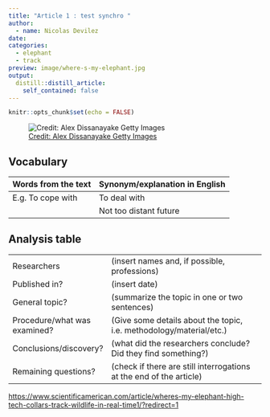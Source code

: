 ```yaml
---
title: "Article 1 : test synchro "
author:
  - name: Nicolas Devilez
date: 
categories:
  - elephant
  - track
preview: image/where-s-my-elephant.jpg
output:
  distill::distill_article:
    self_contained: false
---
```


```r
knitr::opts_chunk$set(echo = FALSE)
```


![ [Credit: Alex Dissanayake Getty Images](https://www.gettyimages.be/detail/foto/dusk-falling-as-elephants-grazing-kenya-stockfotos/187255538) ](image/where-s-my-elephant.jpg)

## Vocabulary 

| Words from the text | Synonym/explanation in English |
| ------------------- | ------------------------------ |
| E.g. To cope with   | To deal with                   |
|                     | Not too distant future         |

## Analysis table 

|                              |                                                                     |
| ---------------------------- | ------------------------------------------------------------------- |
| Researchers                  | (insert names and, if possible, professions)                        |
| Published in?                | (insert date)                                                       |
| General topic?               |  (summarize the topic in one or two sentences)                      |
| Procedure/what was examined? | (Give some details about the topic, i.e. methodology/material/etc.) |
| Conclusions/discovery?       |  (what did the researchers conclude? Did they find something?)      |
| Remaining questions?         | (check if there are still interrogations at the end of the article) |


<https://www.scientificamerican.com/article/wheres-my-elephant-high-tech-collars-track-wildlife-in-real-time1/?redirect=1>



